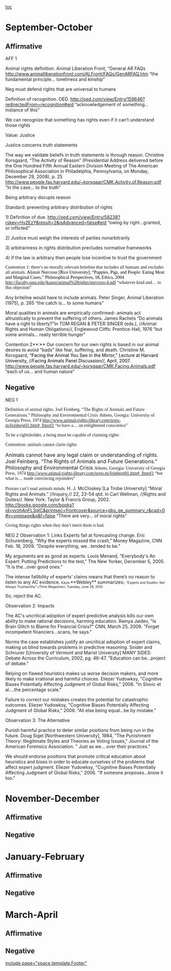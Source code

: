 [[toc]]
=September-October= 
==Affirmative== 
AFF 1

Animal rights definition. Animal Liberation Front, “General AR FAQs [[http://www.animalliberationfront.com/ALFront/FAQs/GenARFAQ.htm]] “the fundamental principle… loneliness and kinship”

Neg must defend rights that are universal to humans

Definition of recognition. OED. [[http://oed.com/view/Entry/159646?redirectedFrom=recognition#eid|http://oed.com/view/Entry/159646?redirectedFrom=recognition#eid]] “acknowledgement of something… instance of this”

We can recognize that something has rights even if it can’t understand those rights

Value: Justice

Justice concerns truth statements

The way we validate beliefs in truth statements is through reason. Christine Korsgaard, “The Activity of Reason” (Presidential Address delivered before the One Hundred Fifth Annual Eastern Division Meeting of The American Philosophical Association in Philadelphia, Pennsylvania, on Monday, December 29, 2008), p. 25 [[http://www.people.fas.harvard.edu/~korsgaar/CMK.Activity.of.Reason.pdf]] “In the case… to the truth”

Being arbitrary disrupts reason

Standard: preventing arbitrary distribution of rights

1) Definition of due.
http://oed.com/view/Entry/58238?rskey=Hv2EzY&result=2&isAdvanced=false#eid
“owing by right…granted, or inflicted”

2) Justice must weigh the interests of parties nonarbitrarily

3) arbitrariness in rights distribution precludes normative frameworks

4) if the law is arbitrary then people lose incentive to trust the government

<span style="font-family: Times;">Contention 1: there’s no morally relevant briteline that includes all humans and excludes all animals. </span><span style="color: black; font-family: Times;">Alistair Norcross [Rice University], “Puppies, Pigs, and People: Eating Meat and Marginal Cases,” Philosophical Perspectives, 18, Ethics, 2004 </span><span style="font-family: Times;"><span style="color: blue;">[[http://faculty.smu.edu/jkazez/animal%20rights/norcross-4.pdf]]</span> “whatever kind and… to this objection”</span>

Any briteline would have to include animals. Peter Singer, Animal Liberation (1975), p. 265 “the catch is… to some humans”

Moral qualities in animals are empirically confirmed- animals act altruistically to prevent the suffering of others<span style="color: black;">. </span>James Rachels “Do animals have a right to liberty?”In TOM REGAN & PETER SINGER (eds.), //Animal Rights and Human Obligations//, Englewood Cliffs: Prentice-Hall, 1976 “but some animals… really terrible hunger”

Contention 2**:** Our concern for our own rights is based in our animal desires to avoid “bads” like fear, suffering, and death. Christine M. Korsgaard, <span style="color: black;">“Facing the Animal You See in the Mirror,” Lecture at Harvard University, //Facing Animals Panel Discussion//, April, 2007. </span>[[http://www.people.fas.harvard.edu/~korsgaar/CMK.Facing.Animals.pdf]] “each of us… and human nature”

==Negative== 
NEG 1

<span style="font-family: 'Times New Roman';">Definition of animal rights. Joel Feinberg. “The Rights of Animals and Future Generations.” Philosophy and Environmental Crisis</span>
<span style="font-family: 'Times New Roman';">Athens, Georgia: University of Georgia Press, 1974 [[http://www.animal-rights-library.com/texts-m/feinberg01.htm#_ftnref1|http://www.animal-rights-library.com/texts-m/feinberg01.htm#_ftnref1]] “to have a… an enlightened conscience”</span>

<span style="font-family: 'Times New Roman';">To be a rightsholder, a being must be capable of claiming rights</span>

<span style="font-family: 'Times New Roman';">Contention: animals cannot claim rights</span>

<span style="font-size: 12pt;">Animals cannot have any legal claim or understanding of rights. Joel Feinberg. “The Rights of Animals and Future Generations.” Philosophy and Environmental Crisis</span>
<span style="font-family: 'Times New Roman';">Athens, Georgia: University of Georgia Press, 1974 [[http://www.animal-rights-library.com/texts-m/feinberg01.htm#_ftnref1|http://www.animal-rights-library.com/texts-m/feinberg01.htm#_ftnref1]] “but what is… made convincing rejoinders”</span>

<span style="font-family: 'Times New Roman';">Proxies can’t read animals minds.</span>
H. J. McCloskey [La Trobe University] “Moral Rights and Animals.” //Inquiry,// 22, 23-54 qtd. in Carl Wellman, //Rights and Duties//. New York: Taylor & Francis Group, 2002. [[http://books.google.com/books?id=vvzhAnFL3qIC&printsec=frontcover&source=gbs_ge_summary_r&cad=0#v=onepage&q&f=false|http://books.google.com/books?id=vvzhAnFL3qIC&printsec=frontcover&source=gbs_ge_summary_r&cad=0#v=onepage&q&f=false]] “There are very… of moral rights”


<span style="font-family: 'Times New Roman';">Giving things rights when they don’t merit them is bad. </span>

NEG 2
Observation 1: Links
Experts fail at forecasting change. Eric Schurenberg, "Why the experts missed the crash," Money Magazine, CNN Feb. 18, 2009. "Despite everything, we...tended to be."

My arguments are as good as experts. Louis Menand, "Everybody's An Expert: Putting Predictions to the test," The New Yorker, December 5, 2005. "It is the...over good ones."

The intense fallibility of experts’ claims means that there’s no reason to listen to any AC evidence. <span style="font-size: 7.5pt;">Kayla </span>**Webley** summarizes:<span style="font-size: 7.5pt;">, “Experts and Studies: Not Always Trustworthy” //Time Magazine//, Tuesday, June 29, 2010</span>

So, reject the AC.

Observation 2: Impacts

The AC's uncritical adoption of expert predictive analysis kills our own ability to make rational decisions, harming education. Ramya Jaidev, "Is Brain Glitch to Blame for Financial Crisis?" CNN, March 25, 2009. "Forget incompetent financiers...scans, he says."

Norms the case establishes justify an uncritical adoption of expert claims, making us blind towards problems in predictive reasoning. Snider and Schnurer [University of Vermont and Marist University] MANY SIDES: Debate Across the Curriculum, 2002, pg. 46-47. "Education can be...project of debate."

Relying on flawed heuristics makes us worse decision makers, and more likely to make irrational and harmful choices. Eliezer Yudowksy, "Cognitive Biases Potentially Affecting Judgment of Global Risks," 2006. "In Slovic et al....the percentage scale."

Failure to correct our mistakes creates the potential for catastrophic outcomes.
Eliezer Yudowksy, "Cognitive Biases Potentially Affecting Judgment of Global Risks," 2006. "All else being equal...be by mistake."

Observation 3: The Alternative

Punish harmful practice to deter similar positions from being run in the future. Doug Sigel [Northwestern University], 1984, "The Punishment Theory: Illegitimate Styles and Theories as Voting Issues," Journal of the American Forensics Association. " Just as we....over their practices."

We should endorse positions that promote critical education about heuristics and bises in order to educate ourselves of the problems that affect expert judgment.
Eliezer Yudowksy, "Cognitive Biases Potentially Affecting Judgment of Global Risks," 2006. "If someone proposes...know it too."



=November-December= 
==Affirmative== 
==Negative== 

=January-February= 
==Affirmative== 
==Negative== 

=March-April= 
==Affirmative== 
==Negative== 

[[include page="space.template.Footer"]]